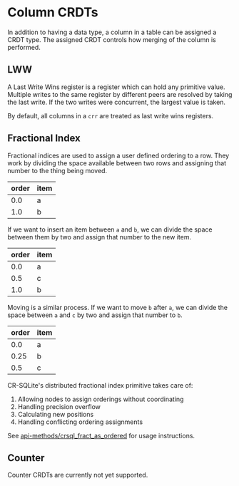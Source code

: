 # Column CRDTs

In addition to having a data type, a column in a table can be assigned a CRDT type. The assigned CRDT controls how merging of the column is performed.

## LWW

A Last Write Wins register is a register which can hold any primitive value. Multiple writes to the same register by different peers are resolved by taking the last write. If the two writes were concurrent, the largest value is taken.

By default, all columns in a `crr` are treated as last write wins registers.

## Fractional Index

Fractional indices are used to assign a user defined ordering to a row. They work by dividing the space available between two rows and assigning that number to the thing being moved.

| order | item |
| ----- | ---- |
| 0.0   | a    |
| 1.0   | b    |

If we want to insert an item between `a` and `b`, we can divide the space between them by two and assign that number to the new item.

| order | item |
| ----- | ---- |
| 0.0   | a    |
| 0.5   | c    |
| 1.0   | b    |

Moving is a similar process. If we want to move `b` after `a`, we can divide the space between `a` and `c` by two and assign that number to `b`.

| order | item |
| ----- | ---- |
| 0.0   | a    |
| 0.25  | b    |
| 0.5   | c    |

CR-SQLite's distributed fractional index primitive takes care of:

1. Allowing nodes to assign orderings without coordinating
2. Handling precision overflow
3. Calculating new positions
4. Handling conflicting ordering assignments

See [api-methods/crsql_fract_as_ordered](/docs/cr-sqlite/api-methods/crsql_fract_as_ordered) for usage instructions.

## Counter

Counter CRDTs are currently not yet supported.

